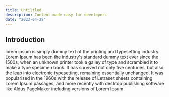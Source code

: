 ```yaml
---
title: Untiltled
description: Content made easy for developers
date: "2023-04-28"
---
```


## Introduction

lorem ipsum is simply dummy text of the printing and typesetting industry. Lorem Ipsum has been the industry's standard
dummy text ever since the 1500s, when an unknown printer took a galley of type and scrambled it to make a type specimen
book. It has survived not only five centuries, but also the leap into electronic typesetting, remaining essentially
unchanged. It was popularised in the 1960s with the release of Letraset sheets containing Lorem Ipsum passages, and more
recently with desktop publishing software like Aldus PageMaker including versions of Lorem Ipsum.
